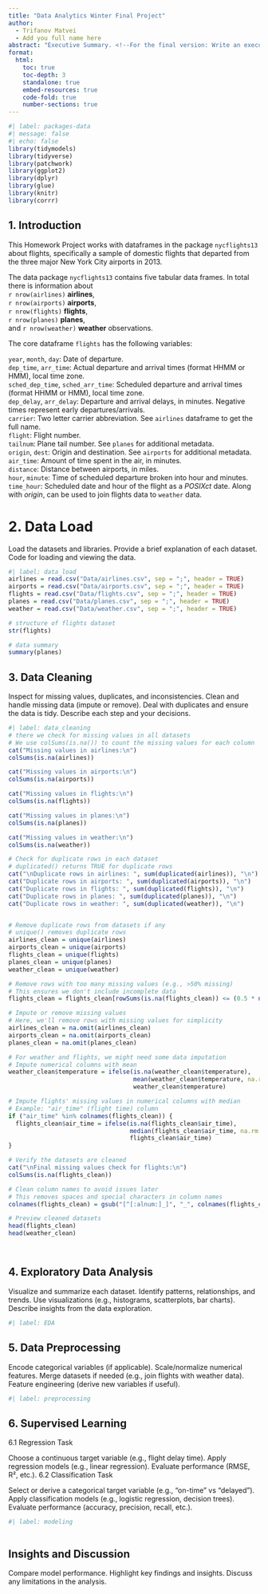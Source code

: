 ```yaml
---
title: "Data Analytics Winter Final Project"
author: 
  - Trifanov Matvei
  - Add you full name here
abstract: "Executive Summary. <!--For the final version: Write an executive summary here. Write it when you are mostly finished with the main report. It should summarize the question, with what data and how you answer it, and what the result is.-->"
format:   
  html: 
    toc: true
    toc-depth: 3
    standalone: true
    embed-resources: true
    code-fold: true
    number-sections: true
---
```


```r
#| label: packages-data
#| message: false
#| echo: false
library(tidymodels)
library(tidyverse)
library(patchwork)
library(ggplot2)
library(dplyr)
library(glue)
library(knitr)
library(corrr)
```

## 1. Introduction
This Homework Project works with dataframes in the package `nycflights13` about flights, specifically a sample of domestic flights that departed from the three major New York City airports in 2013.


The data package `nycflights13` contains five tabular data frames. In total there is information about\
`r nrow(airlines)` **airlines**,\
`r nrow(airports)` **airports**,\
`r nrow(flights)` **flights**,\
`r nrow(planes)` **planes**,\
and `r nrow(weather)` **weather** observations.

The core dataframe `flights` has the following variables:

`year`, `month`, `day`: Date of departure.\
`dep_time`, `arr_time`: Actual departure and arrival times (format HHMM or HMM), local time zone.\
`sched_dep_time`, `sched_arr_time`: Scheduled departure and arrival times (format HHMM or HMM), local time zone.\
`dep_delay`, `arr_delay`: Departure and arrival delays, in minutes. Negative times represent early departures/arrivals.\
`carrier`: Two letter carrier abbreviation. See `airlines` dataframe to get the full name.\
`flight`: Flight number.\
`tailnum`: Plane tail number. See `planes` for additional metadata.\
`origin`, `dest`: Origin and destination. See `airports` for additional metadata.\
`air_time`: Amount of time spent in the air, in minutes.\
`distance`: Distance between airports, in miles.\
`hour`, `minute`: Time of scheduled departure broken into hour and minutes.\
`time_hour`: Scheduled date and hour of the flight as a *POSIXct* date. Along with *origin*, can be used to join flights data to `weather` data.

# 2. Data Load

Load the datasets and libraries.
Provide a brief explanation of each dataset.
Code for loading and viewing the data.

```r
#| label: data_load
airlines = read.csv("Data/airlines.csv", sep = ";", header = TRUE)
airports = read.csv("Data/airports.csv", sep = ";", header = TRUE)
flights = read.csv("Data/flights.csv", sep = ";", header = TRUE)
planes = read.csv("Data/planes.csv", sep = ";", header = TRUE)
weather = read.csv("Data/weather.csv", sep = ";", header = TRUE)

# structure of flights dataset
str(flights)

# data summary
summary(planes)
```

## 3. Data Cleaning

Inspect for missing values, duplicates, and inconsistencies.
Clean and handle missing data (impute or remove).
Deal with duplicates and ensure the data is tidy.
Describe each step and your decisions.

```r
#| label: data_cleaning
# there we check for missing values in all datasets
# We use colSums(is.na()) to count the missing values for each column
cat("Missing values in airlines:\n")
colSums(is.na(airlines))

cat("Missing values in airports:\n")
colSums(is.na(airports))

cat("Missing values in flights:\n")
colSums(is.na(flights))

cat("Missing values in planes:\n")
colSums(is.na(planes))

cat("Missing values in weather:\n")
colSums(is.na(weather))

# Check for duplicate rows in each dataset
# duplicated() returns TRUE for duplicate rows
cat("\nDuplicate rows in airlines: ", sum(duplicated(airlines)), "\n")
cat("Duplicate rows in airports: ", sum(duplicated(airports)), "\n")
cat("Duplicate rows in flights: ", sum(duplicated(flights)), "\n")
cat("Duplicate rows in planes: ", sum(duplicated(planes)), "\n")
cat("Duplicate rows in weather: ", sum(duplicated(weather)), "\n")


# Remove duplicate rows from datasets if any
# unique() removes duplicate rows
airlines_clean = unique(airlines)
airports_clean = unique(airports)
flights_clean = unique(flights)
planes_clean = unique(planes)
weather_clean = unique(weather)

# Remove rows with too many missing values (e.g., >50% missing)
# This ensures we don't include incomplete data
flights_clean = flights_clean[rowSums(is.na(flights_clean)) <= (0.5 * ncol(flights_clean)), ]

# Impute or remove missing values
# Here, we'll remove rows with missing values for simplicity
airlines_clean = na.omit(airlines_clean)
airports_clean = na.omit(airports_clean)
planes_clean = na.omit(planes_clean)

# For weather and flights, we might need some data imputation
# Impute numerical columns with mean
weather_clean$temperature = ifelse(is.na(weather_clean$temperature), 
                                   mean(weather_clean$temperature, na.rm = TRUE), 
                                   weather_clean$temperature)

# Impute flights' missing values in numerical columns with median
# Example: "air_time" (flight time) column
if ("air_time" %in% colnames(flights_clean)) {
  flights_clean$air_time = ifelse(is.na(flights_clean$air_time), 
                                  median(flights_clean$air_time, na.rm = TRUE), 
                                  flights_clean$air_time)
}

# Verify the datasets are cleaned
cat("\nFinal missing values check for flights:\n")
colSums(is.na(flights_clean))

# Clean column names to avoid issues later
# This removes spaces and special characters in column names
colnames(flights_clean) = gsub("[^[:alnum:]_]", "_", colnames(flights_clean))

# Preview cleaned datasets
head(flights_clean)
head(weather_clean)




```

## 4. Exploratory Data Analysis 

Visualize and summarize each dataset.
Identify patterns, relationships, and trends.
Use visualizations (e.g., histograms, scatterplots, bar charts).
Describe insights from the data exploration. 

```r
#| label: EDA


```

## 5. Data Preprocessing

Encode categorical variables (if applicable).
Scale/normalize numerical features.
Merge datasets if needed (e.g., join flights with weather data).
Feature engineering (derive new variables if useful).

```r
#| label: preprocessing

```

## 6. Supervised Learning


6.1 Regression Task

Choose a continuous target variable (e.g., flight delay time).
Apply regression models (e.g., linear regression).
Evaluate performance (RMSE, R², etc.).
6.2 Classification Task

Select or derive a categorical target variable (e.g., "on-time" vs "delayed").
Apply classification models (e.g., logistic regression, decision trees).
Evaluate performance (accuracy, precision, recall, etc.).

```r
#| label: modeling



```

## Insights and Discussion

Compare model performance.
Highlight key findings and insights.
Discuss any limitations in the analysis.



